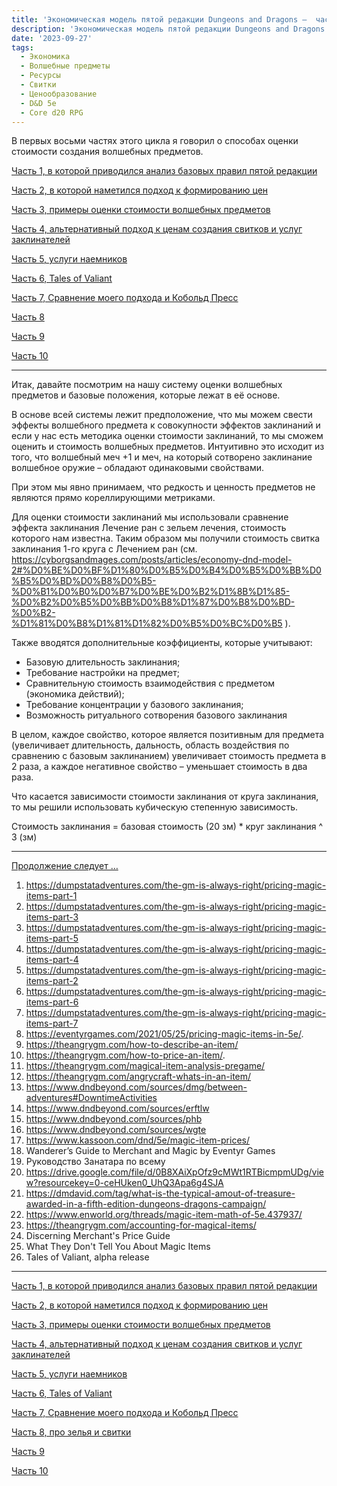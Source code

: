 ```yaml
---
title: 'Экономическая модель пятой редакции Dungeons and Dragons –  часть 9'
description: 'Экономическая модель пятой редакции Dungeons and Dragons –  часть 9'
date: '2023-09-27'
tags:
  - Экономика
  - Волшебные предметы
  - Ресурсы
  - Свитки
  - Ценообразование
  - D&D 5e
  - Core d20 RPG
---
```


В первых восьми частях этого цикла я говорил о способах оценки стоимости создания волшебных предметов.

[Часть 1, в которой приводился анализ базовых правил пятой редакции](https://cyborgsandmages.com/posts/articles/economy-dnd-model-1)

[Часть 2, в которой наметился подход к формированию цен](https://cyborgsandmages.com/posts/articles/economy-dnd-model-2)

[Часть 3, примеры оценки стоимости волшебных предметов](https://cyborgsandmages.com/posts/articles/economy-dnd-model-3)

[Часть 4, альтернативный подход к ценам создания свитков и услуг заклинателей](https://cyborgsandmages.com/posts/articles/economy-dnd-model-4)

[Часть 5, услуги наемников](https://cyborgsandmages.com/posts/articles/economy-dnd-model-5)

[Часть 6, Tales of Valiant](https://cyborgsandmages.com/posts/articles/economy-dnd-model-6)

[Часть 7, Сравнение моего подхода и Кобольд Пресс](https://cyborgsandmages.com/posts/articles/economy-dnd-model-7)

[Часть 8](https://cyborgsandmages.com/posts/articles/economy-dnd-model-8)

[Часть 9](https://cyborgsandmages.com/posts/articles/economy-dnd-model-9)

[Часть 10](https://cyborgsandmages.com/posts/articles/economy-dnd-model-10)

---
Итак, давайте посмотрим на нашу систему оценки волшебных предметов и базовые положения, которые лежат в её основе.

В основе всей системы лежит предположение, что мы можем свести эффекты волшебного предмета к совокупности эффектов заклинаний и если у нас есть методика оценки стоимости заклинаний, то мы сможем оценить и стоимость волшебных предметов.
Интуитивно это исходит из того, что волшебный меч +1 и меч, на который сотворено заклинание волшебное оружие – обладают одинаковыми свойствами.

При этом мы явно принимаем, что редкость и ценность предметов не являются прямо кореллирующими метриками.

Для оценки стоимости заклинаний мы использовали сравнение эффекта заклинания Лечение ран с зельем лечения, стоимость которого нам известна. Таким образом мы получили стоимость свитка заклинания 1-го круга с Лечением ран (см. https://cyborgsandmages.com/posts/articles/economy-dnd-model-2#%D0%BE%D0%BF%D1%80%D0%B5%D0%B4%D0%B5%D0%BB%D0%B5%D0%BD%D0%B8%D0%B5-%D0%B1%D0%B0%D0%B7%D0%BE%D0%B2%D1%8B%D1%85-%D0%B2%D0%B5%D0%BB%D0%B8%D1%87%D0%B8%D0%BD-%D0%B2-%D1%81%D0%B8%D1%81%D1%82%D0%B5%D0%BC%D0%B5 ).

Также вводятся дополнительные коэффициенты, которые учитывают:
-	Базовую длительность заклинания;
-	Требование настройки на предмет;
-	Сравнительную стоимость взаимодействия с предметом (экономика действий);
-	Требование концентрации у базового заклинания;
-	Возможность ритуального сотворения базового заклинания

В целом, каждое свойство, которое является позитивным для предмета (увеличивает длительность, дальность, область воздействия по сравнению с базовым заклинанием) увеличивает стоимость предмета в 2 раза, а каждое негативное свойство – уменьшает стоимость в два раза.

Что касается зависимости стоимости заклинания от круга заклинания, то мы решили использовать кубическую степенную зависимость.

Стоимость заклинания = базовая стоимость (20 зм) * круг заклинания ^ 3 (зм)


---

[Продолжение следует …](https://cyborgsandmages.com/posts/articles/economy-dnd-model-10)


1. https://dumpstatadventures.com/the-gm-is-always-right/pricing-magic-items-part-1
2. https://dumpstatadventures.com/the-gm-is-always-right/pricing-magic-items-part-3
3. https://dumpstatadventures.com/the-gm-is-always-right/pricing-magic-items-part-5
4. https://dumpstatadventures.com/the-gm-is-always-right/pricing-magic-items-part-4
5. https://dumpstatadventures.com/the-gm-is-always-right/pricing-magic-items-part-2
6. https://dumpstatadventures.com/the-gm-is-always-right/pricing-magic-items-part-6
7. https://dumpstatadventures.com/the-gm-is-always-right/pricing-magic-items-part-7
8. https://eventyrgames.com/2021/05/25/pricing-magic-items-in-5e/.
9. https://theangrygm.com/how-to-describe-an-item/
10. https://theangrygm.com/how-to-price-an-item/.
11. https://theangrygm.com/magical-item-analysis-pregame/
12. https://theangrygm.com/angrycraft-whats-in-an-item/
13. https://www.dndbeyond.com/sources/dmg/between-adventures#DowntimeActivities
14. https://www.dndbeyond.com/sources/erftlw
15. https://www.dndbeyond.com/sources/phb
16. https://www.dndbeyond.com/sources/wgte
17. https://www.kassoon.com/dnd/5e/magic-item-prices/
18. Wanderer’s Guide to Merchant and Magic by Eventyr Games
19. Руководство Занатара по всему
20. https://drive.google.com/file/d/0B8XAiXpOfz9cMWt1RTBicmpmUDg/view?resourcekey=0-ceHUken0_UhQ3Apa6g4SJA
21. https://dmdavid.com/tag/what-is-the-typical-amout-of-treasure-awarded-in-a-fifth-edition-dungeons-dragons-campaign/
22. https://www.enworld.org/threads/magic-item-math-of-5e.437937/
23. https://theangrygm.com/accounting-for-magical-items/
24. Discerning Merchant's Price Guide
25. What They Don't Tell You About Magic Items
26. Tales of Valiant, alpha release

---

[Часть 1, в которой приводился анализ базовых правил пятой редакции](https://cyborgsandmages.com/posts/articles/economy-dnd-model-1)

[Часть 2, в которой наметился подход к формированию цен](https://cyborgsandmages.com/posts/articles/economy-dnd-model-2)

[Часть 3, примеры оценки стоимости волшебных предметов](https://cyborgsandmages.com/posts/articles/economy-dnd-model-3)

[Часть 4, альтернативный подход к ценам создания свитков и услуг заклинателей](https://cyborgsandmages.com/posts/articles/economy-dnd-model-4)

[Часть 5, услуги наемников](https://cyborgsandmages.com/posts/articles/economy-dnd-model-5)

[Часть 6, Tales of Valiant](https://cyborgsandmages.com/posts/articles/economy-dnd-model-6)

[Часть 7, Сравнение моего подхода и Кобольд Пресс](https://cyborgsandmages.com/posts/articles/economy-dnd-model-7)

[Часть 8, про зелья и свитки](https://cyborgsandmages.com/posts/articles/economy-dnd-model-8)

[Часть 9](https://cyborgsandmages.com/posts/articles/economy-dnd-model-9)

[Часть 10](https://cyborgsandmages.com/posts/articles/economy-dnd-model-10)